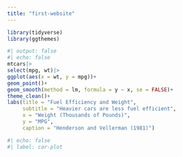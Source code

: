 ```yaml
---
title: "first-website"
---
```


```r
library(tidyverse)
library(ggthemes)

```

```r
#| output: false
#| echo: false
mtcars|>
select(mpg, wt)|>
ggplot(aes(x = wt, y = mpg))+
geom_point()+
geom_smooth(method = lm, formula = y ~ x, se = FALSE)+
theme_clean()+
labs(title = "Fuel Efficiency and Weight",
     subtitle = "Heavier cars are less fuel efficient",
     x = "Weight (Thousands of Pounds)",
     y = "MPG",
     caption = "Henderson and Vellerman (1981)")
```

```r
#| echo: false
#| label: car-plot
```
